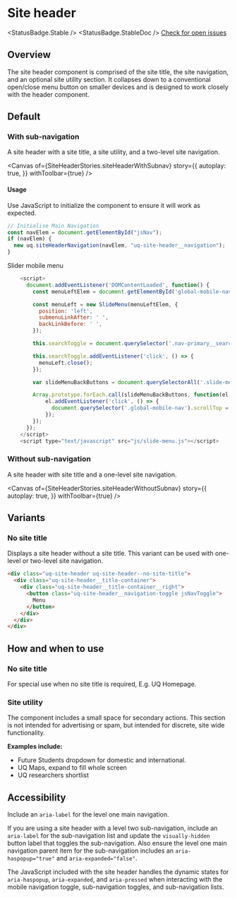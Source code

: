 
<Meta of={SiteHeaderStories} />

# Site header

<StatusBadge.Stable /> <StatusBadge.StableDoc /> [Check for open
issues](https://github.com/uq-its-ss/design-system/issues)

## Overview

The site header component is comprised of the site title, the site navigation, and an optional site utility section. It collapses down to a conventional open/close menu button on smaller devices and is designed to work closely with the header component.

## Default

### With sub-navigation

A site header with a site title, a site utility, and a two-level site navigation.

<Canvas
  of={SiteHeaderStories.siteHeaderWithSubnav}
  story={{
    autoplay: true,
  }}
  withToolbar={true}
/>

#### Usage

Use JavaScript to initialize the component to ensure it will work as expected.

```js
// Initialise Main Navigation
const navElem = document.getElementById("jsNav");
if (navElem) {
  new uq.siteHeaderNavigation(navElem, "uq-site-header__navigation");
}
```

Slider mobile menu

```js
    <script>
      document.addEventListener('DOMContentLoaded', function() {
        const menuLeftElem = document.getElementById('global-mobile-nav');

        const menuLeft = new SlideMenu(menuLeftElem, {
          position: 'left',
          submenuLinkAfter: ' ',
          backLinkBefore: ' ',
        });

        this.searchToggle = document.querySelector('.nav-primary__search-toggle');

        this.searchToggle.addEventListener('click', () => {
          menuLeft.close();
        });

        var slideMenuBackButtons = document.querySelectorAll('.slide-menu__backlink, .global-mobile-nav__audience-link');

        Array.prototype.forEach.call(slideMenuBackButtons, function(el, i){
            el.addEventListener('click', () => {
              document.querySelector('.global-mobile-nav').scrollTop = 0;
            });
        });
      });
    </script>
    <script type="text/javascript" src="js/slide-menu.js"></script>
```

### Without sub-navigation

A site header with site title and a one-level site navigation.

<Canvas
  of={SiteHeaderStories.siteHeaderWithoutSubnav}
  story={{
    autoplay: true,
  }}
  withToolbar={true}
/>

## Variants

### No site title

Displays a site header without a site title. This variant can be used with one-level or two-level site navigation.

```html
<div class="uq-site-header uq-site-header--no-site-title">
  <div class="uq-site-header__title-container">
    <div class="uq-site-header__title-container__right">
      <button class="uq-site-header__navigation-toggle jsNavToggle">
        Menu
      </button>
    </div>
  </div>
</div>
```

## How and when to use

### No site title

For special use when no site title is required, E.g. UQ Homepage.

### Site utility

The component includes a small space for secondary actions. This section is not intended for advertising or spam, but intended for discrete, site wide functionality.

**Examples include:**

- Future Students dropdown for domestic and international.
- UQ Maps, expand to fill whole screen
- UQ researchers shortlist

## Accessibility

Include an `aria-label` for the level one main navigation.

If you are using a site header with a level two sub-navigation, include an `aria-label` for the sub-navigation list and update the `visually-hidden` button label that toggles the sub-navigation. Also ensure the level one main navigation parent item for the sub-navigation includes an `aria-haspopup="true"` and `aria-expanded="false"`.

The JavaScript included with the site header handles the dynamic states for `aria-haspopup`, `aria-expanded`, and `aria-pressed` when interacting with the mobile navigation toggle, sub-navigation toggles, and sub-navigation lists.
